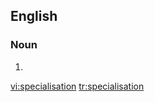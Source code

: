 ==English==

===Noun===
{{en-noun}}

# {{alternative spelling of|[[specialization#Noun|specialization]]}}

[[vi:specialisation]]
[[tr:specialisation]]